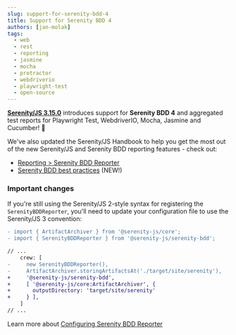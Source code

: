 ```yaml
---
slug: support-for-serenity-bdd-4
title: Support for Serenity BDD 4
authors: [jan-molak]
tags:
  - web
  - rest
  - reporting
  - jasmine
  - mocha
  - protractor
  - webdriverio
  - playwright-test
  - open-source
---
```



[**Serenity/JS 3.15.0**](/changelog/3.15.0) introduces support for **Serenity BDD 4** and aggregated test reports for Playwright Test, WebdriverIO, Mocha, Jasmine and Cucumber! 🥳

We've also updated the Serenity/JS Handbook to help you get the most out of the new Serenity/JS and Serenity BDD reporting features - check out:
- [Reporting > Serenity BDD Reporter](/handbook/reporting/serenity-bdd-reporter/)
- [Serenity BDD best practices](/handbook/reporting/serenity-bdd-reporter/#serenity-bdd-best-practices) (NEW!)

### Important changes

If you're still using the Serenity/JS 2-style syntax for registering the `SerenityBDDReporter`, you'll need to update your configuration file to use the Serenity/JS 3 convention:

```diff
- import { ArtifactArchiver } from '@serenity-js/core';
- import { SerenityBDDReporter } from '@serenity-js/serenity-bdd';

// ...
    crew: [
-     new SerenityBDDReporter(),
-     ArtifactArchiver.storingArtifactsAt('./target/site/serenity'),
+     '@serenity-js/serenity-bdd',
+     [ '@serenity-js/core:ArtifactArchiver', {
+       outputDirectory: 'target/site/serenity'
+     } ],
    ]
// ...
```

Learn more about [Configuring Serenity BDD Reporter](/handbook/reporting/serenity-bdd-reporter/#configuring-the-serenity-bdd-reporter)
